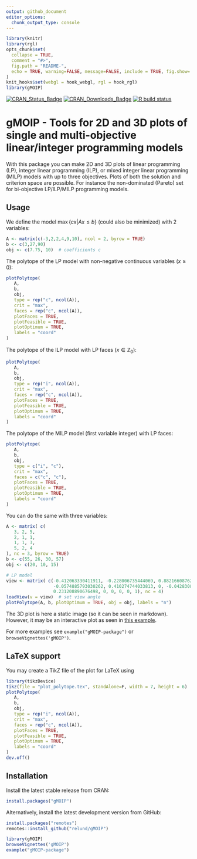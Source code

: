 ```yaml
---
output: github_document
editor_options: 
  chunk_output_type: console
---
```




<!-- README.md is generated from README.Rmd. Please edit that file -->

```r
library(knitr)
library(rgl)
opts_chunk$set(
  collapse = TRUE,
  comment = "#>",
  fig.path = "README-",
  echo = TRUE, warning=FALSE, message=FALSE, include = TRUE, fig.show='hold'
)
knit_hooks$set(webgl = hook_webgl, rgl = hook_rgl)
library(gMOIP)
```

<!-- badges: start -->

[![CRAN_Status_Badge](http://www.r-pkg.org/badges/version/gMOIP)](https://CRAN.R-project.org/package=gMOIP)
[![CRAN_Downloads_Badge](http://cranlogs.r-pkg.org/badges/grand-total/gMOIP?color=brightgreen)](http://cranlogs.r-pkg.org/downloads/total/last-month/gMOIP)
[![R build status](https://github.com/relund/gMOIP/workflows/R-CMD-check/badge.svg)](https://github.com/relund/gMOIP/actions)
<!-- badges: end -->

# gMOIP - Tools for 2D and 3D plots of single and multi-objective linear/integer programming models

With this package you can make 2D and 3D plots of linear programming (LP), 
integer linear programming (ILP), or mixed integer linear programming (MILP) models 
with up to three objectives. Plots of both the solution and criterion space are possible.
For instance the non-dominated (Pareto) set for bi-objective LP/ILP/MILP programming models.





## Usage

We define the model $\max\{cx | Ax \leq b\}$ (could also be minimized) with 2 variables:

```r
A <- matrix(c(-3,2,2,4,9,10), ncol = 2, byrow = TRUE)
b <- c(3,27,90)
obj <- c(7.75, 10)  # coefficients c
```

The polytope of the LP model with non-negative continuous variables ($x \geq 0$):

```r
plotPolytope(
   A,
   b,
   obj,
   type = rep("c", ncol(A)),
   crit = "max",
   faces = rep("c", ncol(A)),
   plotFaces = TRUE,
   plotFeasible = TRUE,
   plotOptimum = TRUE,
   labels = "coord"
)
```

The polytope of the ILP model with LP faces ($x\in \mathbb{Z}_0$):

```r
plotPolytope(
   A,
   b,
   obj,
   type = rep("i", ncol(A)),
   crit = "max",
   faces = rep("c", ncol(A)),
   plotFaces = TRUE,
   plotFeasible = TRUE,
   plotOptimum = TRUE,
   labels = "coord"
)
```

The polytope of the MILP model (first variable integer) with LP faces:

```r
plotPolytope(
   A,
   b,
   obj,
   type = c("i", "c"),
   crit = "max",
   faces = c("c", "c"),
   plotFaces = TRUE,
   plotFeasible = TRUE,
   plotOptimum = TRUE,
   labels = "coord"
)
```

You can do the same with three variables:

```r
A <- matrix( c(
   3, 2, 5,
   2, 1, 1,
   1, 1, 3,
   5, 2, 4
), nc = 3, byrow = TRUE)
b <- c(55, 26, 30, 57)
obj <- c(20, 10, 15)
```

```r
# LP model
view <- matrix( c(-0.412063330411911, -0.228006735444069, 0.882166087627411, 0, 0.910147845745087,
                  -0.0574885793030262, 0.410274744033813, 0, -0.042830865830183, 0.97196090221405,
                  0.231208890676498, 0, 0, 0, 0, 1), nc = 4)   
loadView(v = view)  # set view angle
plotPolytope(A, b, plotOptimum = TRUE, obj = obj, labels = "n")
```

The 3D plot is here a static image (so it can be seen in markdown). However, it may be an interactive plot as seen in [this example](http://htmlpreview.github.io/?https://github.com/relund/gMOIP/blob/master/inst/examples/3d_interactive.html).

For more examples see `example("gMOIP-package")` or `browseVignettes('gMOIP')`. 

## LaTeX support

You may create a TikZ file of the plot for LaTeX using

```r
library(tikzDevice)
tikz(file = "plot_polytope.tex", standAlone=F, width = 7, height = 6)
plotPolytope(
   A,
   b,
   obj,
   type = rep("i", ncol(A)),
   crit = "max",
   faces = rep("c", ncol(A)),
   plotFaces = TRUE,
   plotFeasible = TRUE,
   plotOptimum = TRUE,
   labels = "coord"
)
dev.off()
```

## Installation

Install the latest stable release from CRAN:

```r
install.packages("gMOIP")
```

Alternatively, install the latest development version from GitHub:

```r
install.packages("remotes")
remotes::install_github("relund/gMOIP")

library(gMOIP)
browseVignettes('gMOIP')
example("gMOIP-package")
```

